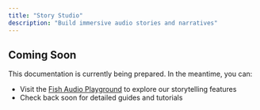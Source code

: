 ```yaml
---
title: "Story Studio"
description: "Build immersive audio stories and narratives"
---
```


## Coming Soon

This documentation is currently being prepared. In the meantime, you can:

- Visit the [Fish Audio Playground](https://fish.audio) to explore our storytelling features
- Check back soon for detailed guides and tutorials